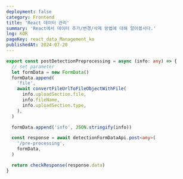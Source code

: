 ```yaml
---
deployment: false
category: Frontend
title: 'React 데이터 관리'
summary: 'React에서 데이터 추가/변경/삭제 방법에 대해 알아봅시다.'
lng: KOR
pageKey: react_data_Management_ko
publishedAt: 2024-07-20
---
```


```TypeScript
export const postDetectionPreprocessing = async (info: any) => {
  // set parameter
  let formData = new FormData()
  formData.append(
    'file',
    await convertFileUrlToFileObjectWithFile(
      info.uploadSection.file,
      info.fileName,
      info.uploadSection.type,
    ),
  )

  formData.append('info', JSON.stringify(info))

  const response = await detectionFormDataApi.post<any>(
    '/pre-processing',
    formData,
  )

  return checkResponse(response.data)
}
```
